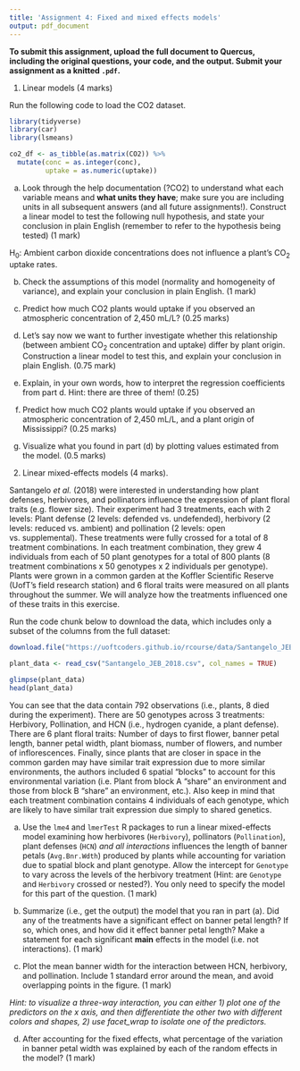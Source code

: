 ```yaml
---
title: 'Assignment 4: Fixed and mixed effects models'
output: pdf_document
---
```


**To submit this assignment, upload the full document to Quercus, including the original questions, your code, and the output. Submit your assignment as a knitted `.pdf`.**

1. Linear models (4 marks)

Run the following code to load the CO2 dataset.

```r
library(tidyverse)
library(car)
library(lsmeans)

co2_df <- as_tibble(as.matrix(CO2)) %>% 
  mutate(conc = as.integer(conc),
         uptake = as.numeric(uptake))
```

a. Look through the help documentation (?CO2) to understand what each variable means and **what units they have**; make sure you are including units in all subsequent answers (and all future assignments!). Construct a linear model to test the following null hypothesis, and state your conclusion in plain English (remember to refer to the hypothesis being tested) (1 mark)

H~0~: Ambient carbon dioxide concentrations does not influence a plant's CO~2~ uptake rates.

b. Check the assumptions of this model (normality and homogeneity of variance), and explain your conclusion in plain English. (1 mark)

c. Predict how much CO2 plants would uptake if you observed an atmospheric concentration of 2,450 mL/L? (0.25 marks)


d. Let's say now we want to further investigate whether this relationship (between ambient CO~2~ concentration and uptake) differ by plant origin. Construction a linear model to test this, and explain your conclusion in plain English. (0.75 mark)


e. Explain, in your own words, how to interpret the regression coefficients from part d. Hint: there are three of them! (0.25)

f. Predict how much CO2 plants would uptake if you observed an atmospheric concentration of 2,450 mL/L, and a plant origin of Mississippi? (0.25 marks)

g. Visualize what you found in part (d) by plotting values estimated from the model. (0.5 marks)


2. Linear mixed-effects models (4 marks).

Santangelo _et al._ (2018) were interested in understanding how plant defenses, herbivores, and pollinators influence the expression of plant floral traits (e.g. flower size). Their experiment had 3 treatments, each with 2 levels: Plant defense (2 levels: defended vs. undefended), herbivory (2 levels: reduced vs. ambient) and pollination (2 levels: open vs. supplemental). These treatments were fully crossed for a total of 8 treatment combinations. In each treatment combination, they grew 4 individuals from each of 50 plant genotypes for a total of 800 plants (8 treatment combinations x 50 genotypes x 2 individuals per genotype). Plants were grown in a common garden at the Koffler Scientific Reserve (UofT's field research station) and 6 floral traits were measured on all plants throughout the summer. We will analyze how the treatments influenced one of these traits in this exercise. 
    
Run the code chunk below to download the data, which includes only a subset of the columns from the full dataset:
    
```r
download.file("https://uoftcoders.github.io/rcourse/data/Santangelo_JEB_2018.csv", "Santangelo_JEB_2018.csv")
```

```r
plant_data <- read_csv("Santangelo_JEB_2018.csv", col_names = TRUE)

glimpse(plant_data)
head(plant_data)
```

You can see that the data contain 792 observations (i.e., plants, 8 died during the experiment). There are 50 genotypes across 3 treatments: Herbivory, Pollination, and HCN (i.e., hydrogen cyanide, a plant defense). There are 6 plant floral traits: Number of days to first flower, banner petal length, banner petal width, plant biomass, number of flowers, and number of inflorescences. Finally, since plants that are closer in space in the common garden may have similar trait expression due to more similar environments, the authors included 6 spatial "blocks" to account for this environmental variation (i.e. Plant from block A "share" an environment and those from block B "share" an environment, etc.). Also keep in mind that each treatment combination contains 4 individuals of each genotype, which are likely to have similar trait expression due simply to shared genetics.
    
a. Use the `lme4` and `lmerTest` R packages to run a linear mixed-effects model examining how herbivores (`Herbivory`), pollinators (`Pollination`), plant defenses (`HCN`) _and all interactions_ influences the length of banner petals (`Avg.Bnr.Wdth`) produced by plants while accounting for variation due to spatial block and plant genotype. Allow the intercept for `Genotype` to vary across the levels of the herbivory treatment (Hint: are `Genotype` and `Herbivory` crossed or nested?). You only need to specify the model for this part of the question. (1 mark) 

b. Summarize (i.e., get the output) the model that you ran in part (a). Did any of the treatments have a significant effect on banner petal length? If so, which ones, and how did it effect banner petal length? Make a statement for each significant **main** effects in the model (i.e. not interactions). (1 mark)

c. Plot the mean banner width for the interaction between HCN, herbivory, and pollination. Include 1 standard error around the mean, and avoid overlapping points in the figure. (1 mark) 

_Hint: to visualize a three-way interaction, you can either 1) plot one of the predictors on the x axis, and then differentiate the other two with different colors and shapes, 2) use facet_wrap to isolate one of the predictors._

d. After accounting for the fixed effects, what percentage of the variation in banner petal width was explained by each of the random effects in the model? (1 mark)